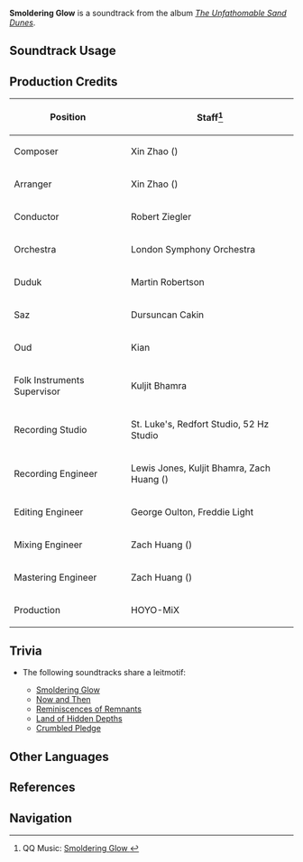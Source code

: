 {{Soundtrack Infobox
|image          = The Unfathomable Sand Dunes.png
|album          = The Unfathomable Sand Dunes
|disc           = 2
|number         = 58
|featured       =
|featured2      =
|featured3      =
|featured_disc  =
|featured_disc2 =
|featured_disc3 =
|youtube_id     = VenSWMlsgAk
|spotify_id     = 1E8jwBj0BgoWr2WuXJLoZv
|previous       = Vow of a Thousand Generations
|next           = Ruins of Scorching Might
}}
'''Smoldering Glow''' is a soundtrack from the album ''[[The Unfathomable Sand Dunes]]''.

==Soundtrack Usage==
{{Soundtrack Usage
|quest    = 
|location = Hypostyle Desert//ruins;;Abdju Pit//ruins;;Lamb-Devourer Rock//ruins
|domain   = Altar of Mirages;;Fane of Panjvahe;;City of the Deceased;;Red Desert Threshold;;Court of Desolation;;Mysterious Ruins;;Bygone Glories Passed
|eventgameplay = Misty Dungeon/2022-12-09
}}

==Production Credits==
{| class="wikitable"
! Position
! Staff<ref>QQ Music: [https://y.qq.com/n/ryqq/songDetail/003fbRBh2mooyH Smoldering Glow {{zh|灼燃的残光}}]</ref>
|-
! Composer
| Xin Zhao ({{zh|赵鑫}})
|-
! Arranger
| Xin Zhao ({{zh|赵鑫}})
|-
! Conductor
| Robert Ziegler
|-
! Orchestra
| London Symphony Orchestra
|-
! Duduk
| Martin Robertson
|-
! Saz
| Dursuncan Cakin
|-
! Oud
| Kian
|-
! Folk Instruments Supervisor
| Kuljit Bhamra
|-
! Recording Studio
| St. Luke's, Redfort Studio, 52&nbsp;Hz Studio
|-
! Recording Engineer
| Lewis Jones, Kuljit Bhamra, Zach Huang ({{zh|黄巍}})
|-
! Editing Engineer
| George Oulton, Freddie Light
|-
! Mixing Engineer
| Zach Huang ({{zh|黄巍}})
|-
! Mastering Engineer
| Zach Huang ({{zh|黄巍}})
|-
! Production
| HOYO-MiX
|}
<!--
==Gallery==
<gallery>
</gallery>
-->

==Trivia==
* <section begin="DeshretRuinsLeitmotif1" />The following soundtracks share a leitmotif:
** [[Smoldering Glow]]
** [[Now and Then]]
** [[Reminiscences of Remnants]]
** [[Land of Hidden Depths]]
** [[Crumbled Pledge]] <section end="DeshretRuinsLeitmotif1" />

==Other Languages==
{{Other Languages
|en      = Smoldering Glow
|zhs     = 灼燃的残光
|zhs_rm  = Zhuórán de Cánguāng
|zht     = 灼燃的殘光
|zht_rm  = Zhuórán de Cánguāng
|zh_tl   = The Remnant Light Brightly Burning
|ja      = 残光は灼らかに燃えて
|ja_rm   = Zankou wa Akiraka ni Moete{{assumed}}
|ja_tl   = 
}}

==References==
{{Reflist}}

==Navigation==
{{Soundtrack Navbox|The Unfathomable Sand Dunes}}